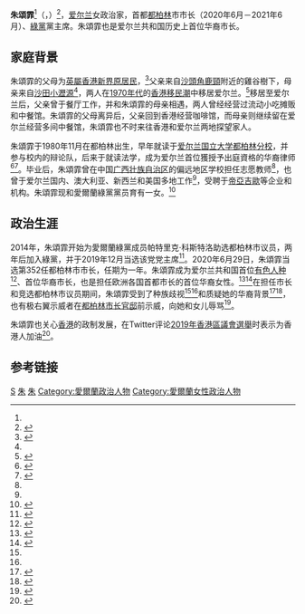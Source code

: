 {{Infobox officeholder
| name             = 朱頌霏<br>Hazel Chu
| image            = 
| caption          = 
| office           = [[都柏林|都柏林]]市长
| term_start       = 2020年6月29日
| term_end         = 2021年6月28日
| predecessor      = [[汤姆·布拉巴松|汤姆·布拉巴松]]（Tom Brabazon）
| successor        = [[艾莉森·吉利兰|艾莉森·吉利兰]]
| office1          = [[綠黨_(愛爾蘭)|綠黨]]黨主席
| leader1          = [[埃蒙·瑞安|埃蒙·瑞安]]
| term_start1      = 2019年12月12日
| term_end1        = 
| predecessor1     = 羅德里克·奧戈曼（Roderic O'Gorman）
| successor1       = 
| office2          = [[都柏林|都柏林]]市议员
| term_start2      = 2019年5月24日
| term_end2        = 
| constituency2    = {{link-en|都柏林市議會|Dublin City Council|彭布羅克}}
| birth_date       = {{birth year and age|1980}}
| birth_place      = {{IRE}}[[都柏林|都柏林]]
| death_date       = 
| death_place      = 
| party            = [[綠黨_(愛爾蘭)|綠黨]]
| partner          = {{link-en|帕特里克·科斯特洛|Patrick Costello (politician)}}
| children         = 一女
| alma_mater       = {{Ubl|[[都柏林大学_(爱尔兰国立大学)|爱尔兰国立大学都柏林分校]]|{{link-en|国王因斯学会|King's Inns}}}}
| website          = {{URL|greenparty.ie/people/hazel-chu}}
| }}
'''朱頌霏'''<ref name="bbczw" />（{{lang-en|Hazel Chu}}，{{bd|1980年|||}}）<ref name="Indo_2020_prfl">{{cite news |last1=McCarthy |first1=Mary |title=This Working Life: The stress of politics? I'm thinking of taking up boxing gloves next |url=https://www.independent.ie/business/irish/this-working-life-the-stress-of-politics-im-thinking-of-taking-up-boxing-gloves-next-39371278.html |access-date=2021-01-23 |work=爱尔兰独立报 |date=2020-07-16 |language=en |archive-date=2021-02-04 |archive-url=https://web.archive.org/web/20210204120822/https://www.independent.ie/business/irish/this-working-life-the-stress-of-politics-im-thinking-of-taking-up-boxing-gloves-next-39371278.html |dead-url=no }}{{paywall}}</ref>，[[爱尔兰|爱尔兰]]女政治家，首都[[都柏林|都柏林]]市市长（2020年6月－2021年6月）、[[綠黨_(愛爾蘭)|綠黨]]黨主席。朱頌霏也是爱尔兰共和国历史上首位华裔市长。

== 家庭背景 ==
朱頌霏的父母为[[英屬香港|英屬香港]][[新界原居民|新界原居民]]，<ref name="bbczw">{{cite web |author1=BBC中文网 |title=朱頌霏：愛爾蘭都柏林首位華裔市長 父母是香港新界原居民 |url=https://www.youtube.com/watch?v=wEBOo4UiIWQ |website=YouTube |accessdate=2021-01-31 |archive-date=2021-06-23 |archive-url=https://web.archive.org/web/20210623030754/https://www.youtube.com/watch?v=wEBOo4UiIWQ |dead-url=no }}</ref>父亲来自[[沙頭角|沙頭角]][[鹿頸|鹿頸]]附近的雞谷樹下，母亲来自[[沙田_(香港)|沙田]][[小瀝源|小瀝源]]<ref name="billy" />，两人在[[1970年代香港|1970年代]]的[[香港移民潮|香港移民潮]]中移居爱尔兰。<ref name="SCMP_prof">{{cite news |last1=Carney |first1=John |title=Dublin’s first ethnic-Chinese mayor on racism, her parents’ work ethic, and teaching poor children in China |url=https://www.scmp.com/lifestyle/article/3095902/dublins-first-ethnic-chinese-mayor-racism-her-parents-work-ethic-and |access-date=2021-01-23 |work=[[南华早报|南华早报]] |date=2020-08-05 |language=en |archive-date=2021-03-11 |archive-url=https://web.archive.org/web/20210311001907/https://www.scmp.com/lifestyle/article/3095902/dublins-first-ethnic-chinese-mayor-racism-her-parents-work-ethic-and |dead-url=no }}</ref>移居至爱尔兰后，父亲曾于餐厅工作，并和朱頌霏的母亲相遇，两人曾经经营过流动小吃摊贩和中餐馆。朱頌霏的父母离异后，父亲回到香港经营咖啡馆，而母亲则继续留在爱尔兰经营多间中餐馆，朱頌霏也不时来往香港和爱尔兰两地探望家人。

朱頌霏于1980年11月在都柏林出生，早年就读于[[都柏林大学_(爱尔兰国立大学)|爱尔兰国立大学都柏林分校]]，并参与校内的辩论队，后来于{{link-en|国王因斯学会|King's Inns}}就读法学，成为爱尔兰首位獲授予出庭資格的华裔律师<ref name="UCD">{{cite web |url=https://www.ucd.ie/businessalumni/news/inprofile/hazelchumsc11/ |title=Hazel Chu |author=<!--Not stated--> |date=2019-03 |website=ucd.ie |access-date=2020-01-12 |language=en |archive-date=2020-11-09 |archive-url=https://web.archive.org/web/20201109010807/https://www.ucd.ie/businessalumni/news/inprofile/hazelchumsc11/ |dead-url=no }}</ref><ref name="Edu_IT_2019">{{cite news |last1=McMahon |first1=Áine |title=My education journey: Hazel Chu – Dublin City councillor and Green Party co-ordinator |url=https://www.irishtimes.com/news/education/my-education-journey-hazel-chu-dublin-city-councillor-and-green-party-co-ordinator-1.3979573 |access-date=2020-01-12 |work=[[爱尔兰时报|爱尔兰时报]] |date=2019-08-13 |language=en |archive-date=2020-11-07 |archive-url=https://web.archive.org/web/20201107232758/https://www.irishtimes.com/news/education/my-education-journey-hazel-chu-dublin-city-councillor-and-green-party-co-ordinator-1.3979573 |dead-url=no }}</ref>。毕业后，朱頌霏曾在中国[[广西壮族自治区|广西壮族自治区]]的偏远地区学校担任志愿教师<ref name="SCMP_prof" />，也曾于爱尔兰国内、澳大利亚、新西兰和美国多地工作<ref name="Indo_2020_prfl" />，受聘于[[帝亞吉歐|帝亞吉歐]]等企业和机构。朱頌霏现和愛爾蘭綠黨黨员{{link-en|帕特里克·科斯特洛|Patrick Costello (politician)}}育有一女。<ref>{{cite web |url=https://www.image.ie/life/women-in-politics-hazel-chu-could-be-the-first-ever-irish-born-chinese-politician-to-be-elected-in-the-irish-state-136959 |title=Women in politics: Hazel Chu could be the first ever Irish Born Chinese politician to be elected in the Irish State |last=O'Donoghue |first=Niamh |date=2018-12-22 |website=image.ie |access-date=2020-01-12 |language=en |archive-date=2020-11-29 |archive-url=https://web.archive.org/web/20201129141242/https://www.image.ie/life/women-in-politics-hazel-chu-could-be-the-first-ever-irish-born-chinese-politician-to-be-elected-in-the-irish-state-136959 |dead-url=no }}</ref>

== 政治生涯 ==
2014年，朱頌霏开始为愛爾蘭綠黨成员帕特里克·科斯特洛助选都柏林市议员，两年后加入綠黨，并于2019年12月当选该党党主席<ref name="Cathaoirleach ">{{cite news |last=Quann |first=Jack |date=2019-11-29 |title=Hazel Chu elected Cathaoirleach of The Green Party |url=https://www.newstalk.com/news/hazel-chu-elected-cathaoirleach-green-party-931024 |work=newstalk |access-date=2020-01-12 |language=en |archive-date=2021-02-04 |archive-url=https://web.archive.org/web/20210204223312/https://www.newstalk.com/news/hazel-chu-elected-cathaoirleach-green-party-931024 |dead-url=no }}</ref>。2020年6月29日，朱頌霏当选第352任都柏林市市长，任期为一年。朱頌霏成为爱尔兰共和国首位[[有色人种|有色人种]]<ref>{{cite news |last=Moore |first=Aoife |date=2021-01-22 |title=Lord mayor of Dublin harassed at her home by far-right protestors |url=https://www.irishexaminer.com/news/politics/arid-40211837.html |work=Irish Examiner |access-date=2021-01-24 |language=en |archive-date=2021-03-22 |archive-url=https://web.archive.org/web/20210322040442/https://www.irishexaminer.com/news/politics/arid-40211837.html |dead-url=no }}</ref>、首位华裔市长，也是担任欧洲各国首都市长的首位华裔女性。<ref name="lhb">{{cite news|author=徐榆涵|url=https://udn.com/news/story/120883/4761251|title=都柏林首位華裔女市長仍飽受歧視之苦 她被嗆滾回中國|date=2020-08-07|work=聯合報|language=zh-tw|access-date=2021-01-31|archive-date=2020-09-26|archive-url=https://web.archive.org/web/20200926002804/https://udn.com/news/story/120883/4761251|dead-url=no}}{{paywall}}</ref><ref name="billy">{{cite news |first=Billy |last=Tong |url=https://www.cup.com.hk/2020/09/16/hazel-chu/ |title=港人後代：都柏林的朱市長 |work=[[茶杯雜誌|茶杯雜誌]] |language=zh-hk |accessdate=2021-01-31 |archive-date=2021-02-04 |archive-url=https://web.archive.org/web/20210204230218/https://www.cup.com.hk/2020/09/16/hazel-chu/ |dead-url=no }}</ref>在担任市长和竞选都柏林市议员期间，朱頌霏受到了种族歧视<ref name="bbczw" /><ref name="lhb" />和质疑她的华裔背景<ref>{{cite news |last=O'Connor |first=Rachel |date=2019-09-30 |title=Irish far-right National Party leader doused with milkshake during event in Galway |url=https://www.irishpost.com/news/irish-far-right-national-party-politician-doused-milkshake-speech-galway-171897 |work=Irish Post |access-date=2020-01-12 |language=en |archive-date=2021-01-08 |archive-url=https://web.archive.org/web/20210108084128/https://www.irishpost.com/news/irish-far-right-national-party-politician-doused-milkshake-speech-galway-171897 |dead-url=no }}</ref><ref name="This is happening">{{cite news |last=O’Donoghue |first=Denise |date=2019-08-12 |title='This is happening in our own country': Dublin councillor Hazel Chu hits out at racist abuse and Nazi salutes |url=https://www.breakingnews.ie/ireland/this-is-happening-in-our-own-country-dublin-councillor-hazel-chu-hits-out-at-racist-abuse-and-nazi-salutes-943360.html |work=BreakingNews.ie |access-date=2020-01-12 |language=en |archive-date=2020-01-12 |archive-url=https://web.archive.org/web/20200112023825/https://www.breakingnews.ie/ireland/this-is-happening-in-our-own-country-dublin-councillor-hazel-chu-hits-out-at-racist-abuse-and-nazi-salutes-943360.html |dead-url=no }}</ref>，也有极右翼示威者在[[市长官邸_(都柏林)|都柏林市长官邸]]前示威，向她和女儿辱骂<ref>{{cite news |title=Chu 'fears for daughter's safety' amid racist abuse |url=https://www.rte.ie/news/ireland/2021/0122/1191430-hazel-chu/ |accessdate=2021-01-31 |work=[[爱尔兰广播电视|爱尔兰广播电视]] |date=2021-01-22 |language=en |archive-date=2021-02-01 |archive-url=https://web.archive.org/web/20210201073745/https://www.rte.ie/news/ireland/2021/0122/1191430-hazel-chu/ |dead-url=no }}</ref>。

朱頌霏也关心[[香港|香港]]的政制发展，在Twitter评论[[2019年香港區議會選舉|2019年香港區議會選舉]]时表示为香港人加油<ref>{{cite twitter|user=hazechu |number=1198718014461534209 |date=2019-11-24 |title=Hong Kong voters turn out in force to give the government a spanking! 71% whooping turnout, many who have never voted before. Gwan [go on] #HongKongers!}}</ref>。

== 参考链接 ==
{{reflist}}

{{Authority control}}

[[Category:朱姓|S]]
[[Category:爱尔兰华人|朱]]
[[Category:都柏林人|朱]]
[[Category:愛爾蘭政治人物|Category:愛爾蘭政治人物]]
[[Category:愛爾蘭女性政治人物|Category:愛爾蘭女性政治人物]]